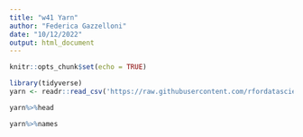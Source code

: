 ```yaml
---
title: "w41 Yarn"
author: "Federica Gazzelloni"
date: "10/12/2022"
output: html_document
---
```


```r
knitr::opts_chunk$set(echo = TRUE)
```

```r
library(tidyverse)
yarn <- readr::read_csv('https://raw.githubusercontent.com/rfordatascience/tidytuesday/master/data/2022/2022-10-11/yarn.csv')

yarn%>%head
```

```r
yarn%>%names
```

```r

```

